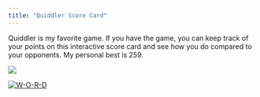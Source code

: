 ```yaml
---
title: "Quiddler Score Card"
---
```


Quiddler is my favorite game. If you have the game, you can keep track of your points on this interactive score card and see how you do compared to your opponents. My personal best is 259. 
 
 
[![](ScoreCard.png)](http://ec2-54-191-127-173.us-west-2.compute.amazonaws.com:3838/ThisIsTheOne/)


[![W-O-R-D](FullSizeRender.jpg)](http://ec2-54-191-127-173.us-west-2.compute.amazonaws.com:3838/ThisIsTheOne/)

